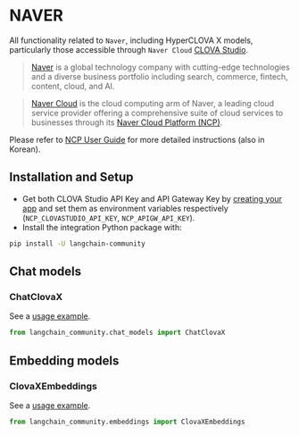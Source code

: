 # NAVER

All functionality related to `Naver`, including HyperCLOVA X models, particularly those accessible through `Naver Cloud` [CLOVA Studio](https://clovastudio.ncloud.com/).

> [Naver](https://navercorp.com/) is a global technology company with cutting-edge technologies and a diverse business portfolio including search, commerce, fintech, content, cloud, and AI.

> [Naver Cloud](https://www.navercloudcorp.com/lang/en/) is the cloud computing arm of Naver, a leading cloud service provider offering a comprehensive suite of cloud services to businesses through its [Naver Cloud Platform (NCP)](https://www.ncloud.com/).

Please refer to [NCP User Guide](https://guide.ncloud-docs.com/docs/clovastudio-overview) for more detailed instructions (also in Korean).

## Installation and Setup

- Get both CLOVA Studio API Key and API Gateway Key by [creating your app](https://guide.ncloud-docs.com/docs/en/clovastudio-playground01#create-test-app) and set them as environment variables respectively (`NCP_CLOVASTUDIO_API_KEY`, `NCP_APIGW_API_KEY`).
- Install the integration Python package with:

```bash
pip install -U langchain-community
```

## Chat models

### ChatClovaX 

See a [usage example](/docs/integrations/chat/naver).

```python
from langchain_community.chat_models import ChatClovaX
```

## Embedding models

### ClovaXEmbeddings

See a [usage example](/docs/integrations/text_embedding/naver).

```python
from langchain_community.embeddings import ClovaXEmbeddings
```